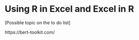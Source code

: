 ```r
```


# Using R in Excel and Excel in R {#mod-r-excel}

[Possible topic on the to do list]

https://bert-toolkit.com/

